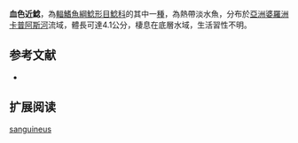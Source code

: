 {{Speciesbox
| name = 血色近鯰
| image = 
| image_width = 250px
| status = NE
| status_system = IUCN3.1
| genus = Silurichthys
| species = sanguineus
| authority = [[Roberts|Roberts]], 1989
| synonyms = 
}}

'''血色近鯰'''，為[[輻鰭魚綱|輻鰭魚綱]][[鯰形目|鯰形目]][[鯰科|鯰科]]的其中一[[種|種]]，為熱帶淡水魚，分布於[[亞洲|亞洲]][[婆羅洲|婆羅洲]][[卡普阿斯河|卡普阿斯河]]流域，體長可達4.1公分，棲息在底層水域，生活習性不明。

==参考文献==
*{{FishBase_species|genus=Silurichthys|species=sanguineus|year=2015|month=8}}

== 扩展阅读 ==
{{refbegin}}
{{wikispecies-inline|Silurichthys sanguineus|血色近鯰}}
{{refend}}
{{Taxonbar|from=Q5600454}}

[[Category:近鯰屬|sanguineus]]